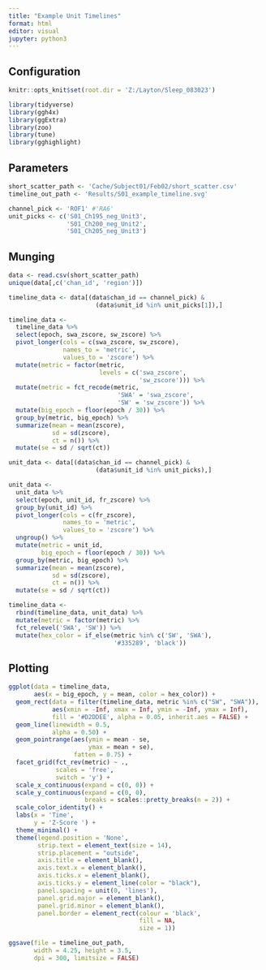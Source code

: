 ---
title: "Example Unit Timelines"
format: html
editor: visual
jupyter: python3
---

## Configuration

```{r, setup, include = FALSE}
knitr::opts_knit$set(root.dir = 'Z:/Layton/Sleep_083023')
```

```{r}
library(tidyverse)
library(ggh4x)
library(ggExtra)
library(zoo)
library(tune)
library(gghighlight)
```

## Parameters

```{r}
short_scatter_path <- 'Cache/Subject01/Feb02/short_scatter.csv'
timeline_out_path <- 'Results/S01_example_timeline.svg'

channel_pick <- 'ROF1' #'RA6'
unit_picks <- c('S01_Ch195_neg_Unit3', 
                'S01_Ch200_neg_Unit2',
                'S01_Ch205_neg_Unit3')
```

## Munging

```{r}
data <- read.csv(short_scatter_path)
unique(data[,c('chan_id', 'region')])
```

```{r}
timeline_data <- data[(data$chan_id == channel_pick) & 
                        (data$unit_id %in% unit_picks[1]),]

timeline_data <- 
  timeline_data %>%
  select(epoch, swa_zscore, sw_zscore) %>%
  pivot_longer(cols = c(swa_zscore, sw_zscore),
               names_to = 'metric',
               values_to = 'zscore') %>%
  mutate(metric = factor(metric,
                         levels = c('swa_zscore',
                                    'sw_zscore'))) %>%
  mutate(metric = fct_recode(metric, 
                              'SWA' = 'swa_zscore', 
                              'SW' = 'sw_zscore')) %>%
  mutate(big_epoch = floor(epoch / 30)) %>%
  group_by(metric, big_epoch) %>%
  summarize(mean = mean(zscore),
            sd = sd(zscore),
            ct = n()) %>%
  mutate(se = sd / sqrt(ct))
```

```{r}
unit_data <- data[(data$chan_id == channel_pick) & 
                        (data$unit_id %in% unit_picks),]

unit_data <- 
  unit_data %>%
  select(epoch, unit_id, fr_zscore) %>%
  group_by(unit_id) %>%
  pivot_longer(cols = c(fr_zscore),
               names_to = 'metric',
               values_to = 'zscore') %>%
  ungroup() %>%
  mutate(metric = unit_id,
         big_epoch = floor(epoch / 30)) %>% 
  group_by(metric, big_epoch) %>%
  summarize(mean = mean(zscore),
            sd = sd(zscore),
            ct = n()) %>%
  mutate(se = sd / sqrt(ct))
```

```{r}
timeline_data <- 
  rbind(timeline_data, unit_data) %>%
  mutate(metric = factor(metric) %>% 
  fct_relevel('SWA', 'SW')) %>% 
  mutate(hex_color = if_else(metric %in% c('SW', 'SWA'), 
                             '#335289', 'black'))
```

## Plotting

```{r}
ggplot(data = timeline_data, 
       aes(x = big_epoch, y = mean, color = hex_color)) +
  geom_rect(data = filter(timeline_data, metric %in% c("SW", "SWA")),
            aes(xmin = -Inf, xmax = Inf, ymin = -Inf, ymax = Inf),
            fill = '#D2DDEE', alpha = 0.05, inherit.aes = FALSE) +
  geom_line(linewidth = 0.5,
            alpha = 0.50) +
  geom_pointrange(aes(ymin = mean - se, 
                      ymax = mean + se),
                  fatten = 0.75) + 
  facet_grid(fct_rev(metric) ~ ., 
             scales = 'free', 
             switch = 'y') + 
  scale_x_continuous(expand = c(0, 0)) +
  scale_y_continuous(expand = c(0, 0),
                     breaks = scales::pretty_breaks(n = 2)) +
  scale_color_identity() + 
  labs(x = 'Time', 
       y = 'Z-Score ') +
  theme_minimal() + 
  theme(legend.position = 'None', 
        strip.text = element_text(size = 14),
        strip.placement = "outside",
        axis.title = element_blank(),
        axis.text.x = element_blank(),
        axis.ticks.x = element_blank(),
        axis.ticks.y = element_line(color = "black"),
        panel.spacing = unit(0, 'lines'),
        panel.grid.major = element_blank(),
        panel.grid.minor = element_blank(),
        panel.border = element_rect(colour = 'black', 
                                    fill = NA, 
                                    size = 1))
```

```{r}
ggsave(file = timeline_out_path, 
       width = 4.25, height = 3.5, 
       dpi = 300, limitsize = FALSE)
```
